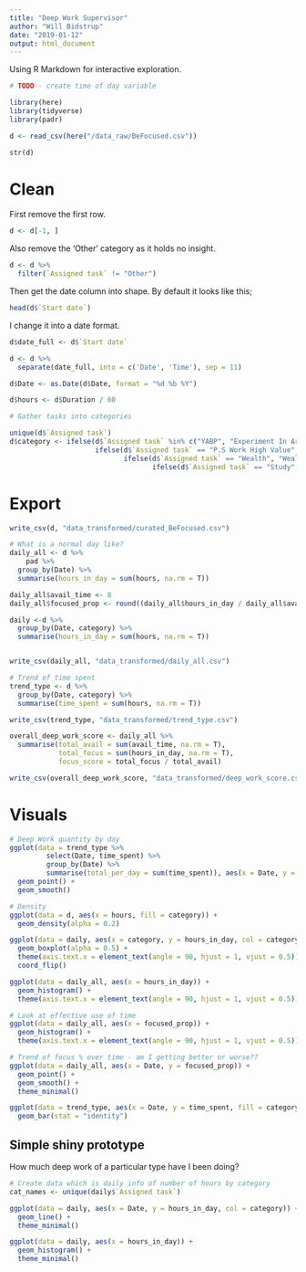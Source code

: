 ```yaml
---
title: "Deep Work Supervisor"
author: "Will Bidstrup"
date: "2019-01-12"
output: html_document
---
```


Using R Markdown for interactive exploration.  

```r
# TODO - create time of day variable 
```


```r
library(here)
library(tidyverse)
library(padr)
```

```r
d <- read_csv(here("/data_raw/BeFocused.csv"))
```

```r
str(d)
```

# Clean  

First remove the first row.  

```r
d <- d[-1, ]
```

Also remove the 'Other' category as it holds no insight.  

```r
d <- d %>%
  filter(`Assigned task` != "Other")
```

Then get the date column into shape. By default it looks like this;  

```r
head(d$`Start date`)
```

I change it into a date format.  

```r
d$date_full <- d$`Start date`

d <- d %>%
  separate(date_full, into = c('Date', 'Time'), sep = 11)

d$Date <- as.Date(d$Date, format = "%d %b %Y")

```

```r
d$hours <- d$Duration / 60
```


```r
# Gather tasks into categories

unique(d$`Assigned task`)
d$category <- ifelse(d$`Assigned task` %in% c("YABP", "Experiment In Art", "Summoner Of Games", "Data Science Explorer", "YABP", "RPG Prep", "Correspondance"), "Craft", 
                     ifelse(d$`Assigned task` == "P.S Work High Value", "Work",
                            ifelse(d$`Assigned task` == "Wealth", "Wealth",
                                   ifelse(d$`Assigned task` == "Study", "Study", "Other"))))
```


# Export

```r
write_csv(d, "data_transformed/curated_BeFocused.csv")
```


```r
# What is a normal day like?
daily_all <- d %>%
    pad %>%
  group_by(Date) %>%
  summarise(hours_in_day = sum(hours, na.rm = T))

daily_all$avail_time <- 8
daily_all$focused_prop <- round((daily_all$hours_in_day / daily_all$avail_time), digits = 2)

daily <-d %>%
  group_by(Date, category) %>%
  summarise(hours_in_day = sum(hours, na.rm = T))


write_csv(daily_all, "data_transformed/daily_all.csv")

```


```r
# Trend of time spent
trend_type <- d %>%
  group_by(Date, category) %>%
  summarise(time_spent = sum(hours, na.rm = T))

write_csv(trend_type, "data_transformed/trend_type.csv")
```


```r
overall_deep_work_score <- daily_all %>%
  summarise(total_avail = sum(avail_time, na.rm = T),
            total_focus = sum(hours_in_day, na.rm = T),
            focus_score = total_focus / total_avail) 

write_csv(overall_deep_work_score, "data_transformed/deep_work_score.csv")
```


# Visuals


```r
# Deep Work quantity by day
ggplot(data = trend_type %>%
         select(Date, time_spent) %>%
         group_by(Date) %>%
         summarise(total_per_day = sum(time_spent)), aes(x = Date, y = total_per_day)) +
  geom_point() +
  geom_smooth()

```



```r
# Density
ggplot(data = d, aes(x = hours, fill = category)) +
  geom_density(alpha = 0.2)
```

```r
ggplot(data = daily, aes(x = category, y = hours_in_day, col = category)) +
  geom_boxplot(alpha = 0.5) +
  theme(axis.text.x = element_text(angle = 90, hjust = 1, vjust = 0.5)) +
  coord_flip()
```

```r
ggplot(data = daily_all, aes(x = hours_in_day)) +
  geom_histogram() +
  theme(axis.text.x = element_text(angle = 90, hjust = 1, vjust = 0.5)) 
```

```r
# Look at effective use of time
ggplot(data = daily_all, aes(x = focused_prop)) +
  geom_histogram() +
  theme(axis.text.x = element_text(angle = 90, hjust = 1, vjust = 0.5)) 

```

```r
# Trend of focus % over time - am I getting better or worse??
ggplot(data = daily_all, aes(x = Date, y = focused_prop)) +
  geom_point() +
  geom_smooth() +
  theme_minimal()

```

```r
ggplot(data = trend_type, aes(x = Date, y = time_spent, fill = category)) +
  geom_bar(stat = "identity")

```



## Simple shiny prototype

How much deep work of a particular type have I been doing?

```r
# Create data which is daily info of number of hours by category
cat_names <- unique(daily$`Assigned task`)

```


```r
ggplot(data = daily, aes(x = Date, y = hours_in_day, col = category)) +
  geom_line() +
  theme_minimal()
```



```r
ggplot(data = daily, aes(x = hours_in_day)) +
  geom_histogram() +
  theme_minimal()
```

